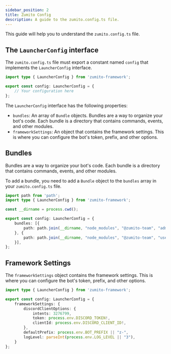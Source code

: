 ```yaml
---
sidebar_position: 2
title: Zumito Config
description: A guide to the zumito.config.ts file.
---
```



This guide will help you to understand the `zumito.config.ts` file.

## The `LauncherConfig` interface

The `zumito.config.ts` file must export a constant named `config` that implements the `LauncherConfig` interface.

```ts
import type { LauncherConfig } from 'zumito-framework';

export const config: LauncherConfig = {
    // Your configuration here
};
```

The `LauncherConfig` interface has the following properties:

- `bundles`: An array of `Bundle` objects. Bundles are a way to organize your bot's code. Each bundle is a directory that contains commands, events, and other modules.
- `frameworkSettings`: An object that contains the framework settings. This is where you can configure the bot's token, prefix, and other options.

## Bundles

Bundles are a way to organize your bot's code. Each bundle is a directory that contains commands, events, and other modules.

To add a bundle, you need to add a `Bundle` object to the `bundles` array in your `zumito.config.ts` file.

```ts
import path from 'path';
import type { LauncherConfig } from 'zumito-framework';

const __dirname = process.cwd();

export const config: LauncherConfig = {
    bundles: [{
        path: path.join(__dirname, "node_modules", "@zumito-team", "admin-module"),
    }, {
        path: path.join(__dirname, "node_modules", "@zumito-team", "user-panel-module"),
    }],
};
```

## Framework Settings

The `frameworkSettings` object contains the framework settings. This is where you can configure the bot's token, prefix, and other options.

```ts
import type { LauncherConfig } from 'zumito-framework';

export const config: LauncherConfig = {
    frameworkSettings: {
        discordClientOptions: {
            intents: 3276799,
            token: process.env.DISCORD_TOKEN!,
            clientId: process.env.DISCORD_CLIENT_ID!,
        },
        defaultPrefix: process.env.BOT_PREFIX || "z-",
        logLevel: parseInt(process.env.LOG_LEVEL || "3"),
    }
};
```

